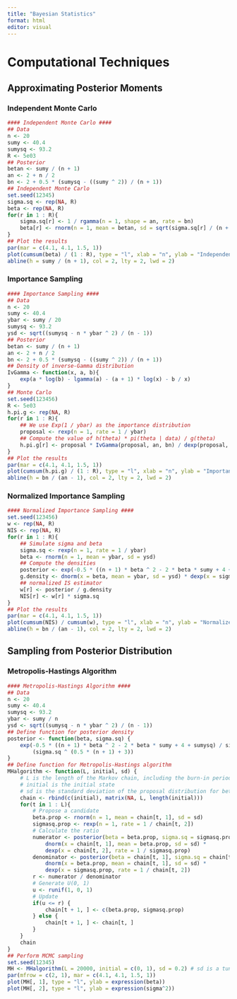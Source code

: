 ```yaml
---
title: "Bayesian Statistics"
format: html
editor: visual
---
```


# Computational Techniques
## Approximating Posterior Moments
### Independent Monte Carlo

```r
#### Independent Monte Carlo ####
## Data
n <- 20
sumy <- 40.4
sumysq <- 93.2
R <- 5e03
## Posterior 
betan <- sumy / (n + 1)
an <- 2 + n / 2
bn <- 2 + 0.5 * (sumysq - ((sumy ^ 2)) / (n + 1))
## Independent Monte Carlo
set.seed(12345)
sigma.sq <- rep(NA, R)
beta <- rep(NA, R)
for(r in 1 : R){
    sigma.sq[r] <- 1 / rgamma(n = 1, shape = an, rate = bn)
    beta[r] <- rnorm(n = 1, mean = betan, sd = sqrt(sigma.sq[r] / (n + 1)))
}
## Plot the results
par(mar = c(4.1, 4.1, 1.5, 1))
plot(cumsum(beta) / (1 : R), type = "l", xlab = "n", ylab = "Independent Monte Carlo approximation")
abline(h = sumy / (n + 1), col = 2, lty = 2, lwd = 2)
```

### Importance Sampling
```r
#### Importance Sampling ####
## Data
n <- 20
sumy <- 40.4
ybar <- sumy / 20
sumysq <- 93.2
ysd <- sqrt((sumysq - n * ybar ^ 2) / (n - 1))
## Posterior 
betan <- sumy / (n + 1)
an <- 2 + n / 2
bn <- 2 + 0.5 * (sumysq - ((sumy ^ 2)) / (n + 1))
## Density of inverse-Gamma distribution
IvGamma <- function(x, a, b){
    exp(a * log(b) - lgamma(a) - (a + 1) * log(x) - b / x)
} 
## Monte Carlo
set.seed(123456)
R <- 5e03
h.pi.g <- rep(NA, R)
for(r in 1 : R){
    ## We use Exp(1 / ybar) as the importance distribution
    proposal <- rexp(n = 1, rate = 1 / ybar)
    ## Compute the value of h(theta) * pi(theta | data) / g(theta)
    h.pi.g[r] <- proposal * IvGamma(proposal, an, bn) / dexp(proposal, rate = 1 / ybar)
}
## Plot the results
par(mar = c(4.1, 4.1, 1.5, 1))
plot(cumsum(h.pi.g) / (1 : R), type = "l", xlab = "n", ylab = "Importance Sampling")
abline(h = bn / (an - 1), col = 2, lty = 2, lwd = 2)
```


### Normalized Importance Sampling
```r
#### Normalized Importance Sampling ####
set.seed(123456)
w <- rep(NA, R)
NIS <- rep(NA, R)
for(r in 1 : R){
    ## Simulate sigma and beta
    sigma.sq <- rexp(n = 1, rate = 1 / ybar)
    beta <- rnorm(n = 1, mean = ybar, sd = ysd)
    ## Compute the densities
    posterior <- exp(-0.5 * ((n + 1) * beta ^ 2 - 2 * beta * sumy + 4 + sumysq) / sigma.sq) / (sigma.sq ^ (0.5 * (n + 1) + 3))
    g.density <- dnorm(x = beta, mean = ybar, sd = ysd) * dexp(x = sigma.sq, rate = 1 / ybar)
    ## normalized IS estimator
    w[r] <- posterior / g.density
    NIS[r] <- w[r] * sigma.sq
}
## Plot the results
par(mar = c(4.1, 4.1, 1.5, 1))
plot(cumsum(NIS) / cumsum(w), type = "l", xlab = "n", ylab = "Normalized Importance Sampling")
abline(h = bn / (an - 1), col = 2, lty = 2, lwd = 2)
```


## Sampling from Posterior Distribution
### Metropolis-Hastings Algorithm
```r
#### Metropolis-Hastings Algorithm ####
## Data
n <- 20
sumy <- 40.4
sumysq <- 93.2
ybar <- sumy / n
ysd <- sqrt((sumysq - n * ybar ^ 2) / (n - 1))
## Define function for posterior density
posterior <- function(beta, sigma.sq) {
    exp(-0.5 * ((n + 1) * beta ^ 2 - 2 * beta * sumy + 4 + sumysq) / sigma.sq) / 
        (sigma.sq ^ (0.5 * (n + 1) + 3))
}
## Define function for Metropolis-Hastings algorithm
MHalgorithm <- function(L, initial, sd) {   
    # L is the length of the Markov chain, including the burn-in period
    # initial is the initial state
    # sd is the standard deviation of the proposal distribution for beta
    chain <- rbind(c(initial), matrix(NA, L, length(initial)))
    for(t in 1 : L){
        # Propose a candidate
        beta.prop <- rnorm(n = 1, mean = chain[t, 1], sd = sd)
        sigmasq.prop <- rexp(n = 1, rate = 1 / chain[t, 2])
        # Calculate the ratio
        numerator <- posterior(beta = beta.prop, sigma.sq = sigmasq.prop) * 
            dnorm(x = chain[t, 1], mean = beta.prop, sd = sd) * 
            dexp(x = chain[t, 2], rate = 1 / sigmasq.prop)
        denominator <- posterior(beta = chain[t, 1], sigma.sq = chain[t, 2]) * 
            dnorm(x = beta.prop, mean = chain[t, 1], sd = sd) * 
            dexp(x = sigmasq.prop, rate = 1 / chain[t, 2])
        r <- numerator / denominator
        # Generate U(0, 1)
        u <- runif(1, 0, 1)
        # Update
        if(u <= r) {     
            chain[t + 1, ] <- c(beta.prop, sigmasq.prop)
        } else {     
            chain[t + 1, ] <- chain[t, ]       
        }
    }
    chain
}
## Perform MCMC sampling
set.seed(12345)
MH <- MHalgorithm(L = 20000, initial = c(0, 1), sd = 0.2) # sd is a tuning parameter
par(mfrow = c(2, 1), mar = c(4.1, 4.1, 1.5, 1)) 
plot(MH[, 1], type = "l", ylab = expression(beta))  
plot(MH[, 2], type = "l", ylab = expression(sigma^2))
```

